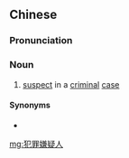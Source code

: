 ==Chinese==
{{zh-forms|type=23}}

===Pronunciation===
{{zh-pron
|m=fànzuì xiányírén
|c=faan6 zeoi6 jim4 ji4 jan4
|cat=n
}}

===Noun===
{{zh-noun}}

# {{label|zh|legal}} [[suspect]] in a [[criminal]] [[case]]

====Synonyms====
* {{zh-l|人犯}}

[[mg:犯罪嫌疑人]]